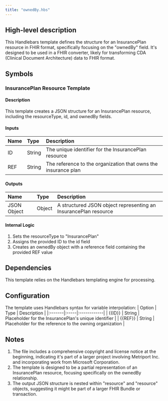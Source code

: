 ```yaml
---
title: "ownedBy.hbs"
---
```


## High-level description
This Handlebars template defines the structure for an InsurancePlan resource in FHIR format, specifically focusing on the "ownedBy" field. It's designed to be used in a FHIR converter, likely for transforming CDA (Clinical Document Architecture) data to FHIR format.

## Symbols

### InsurancePlan Resource Template
#### Description
This template creates a JSON structure for an InsurancePlan resource, including the resourceType, id, and ownedBy fields.

#### Inputs
| Name | Type | Description |
|:-----|:-----|:------------|
| ID | String | The unique identifier for the InsurancePlan resource |
| REF | String | The reference to the organization that owns the insurance plan |

#### Outputs
| Name | Type | Description |
|:-----|:-----|:------------|
| JSON Object | Object | A structured JSON object representing an InsurancePlan resource |

#### Internal Logic
1. Sets the resourceType to "InsurancePlan"
2. Assigns the provided ID to the id field
3. Creates an ownedBy object with a reference field containing the provided REF value

## Dependencies
This template relies on the Handlebars templating engine for processing.

## Configuration
The template uses Handlebars syntax for variable interpolation:
| Option | Type | Description |
|:-------|:-----|:------------|
| {{ID}} | String | Placeholder for the InsurancePlan's unique identifier |
| {{REF}} | String | Placeholder for the reference to the owning organization |

## Notes
1. The file includes a comprehensive copyright and license notice at the beginning, indicating it's part of a larger project involving Metriport Inc. and incorporating work from Microsoft Corporation.
2. The template is designed to be a partial representation of an InsurancePlan resource, focusing specifically on the ownedBy relationship.
3. The output JSON structure is nested within "resource" and "resource" objects, suggesting it might be part of a larger FHIR Bundle or transaction.